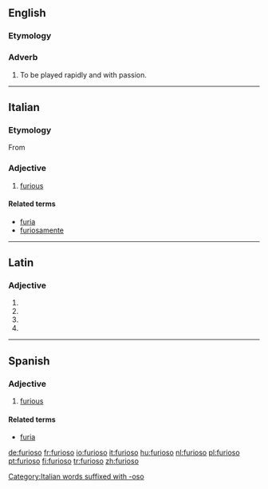 ==English==

===Etymology===
{{etyl|it}}

===Adverb===
{{en-adv|-}}

# {{music}} To be played rapidly and with passion.

----

==Italian==

===Etymology===
From {{etyl|la|it}} {{term|furiosus|lang=la}}

===Adjective===
{{it-adj|furios}}

# [[furious]]

====Related terms====
* [[furia]]
* [[furiosamente]]

[[Category:Italian words suffixed with -oso]]

----

==Latin==

===Adjective===
{{la-adj-form|furiōsō}}

# {{inflection of|furiosus|furiōsus|dat|m|s|lang=la}}
# {{inflection of|furiosus|furiōsus|dat|n|s|lang=la}}
# {{inflection of|furiosus|furiōsus|abl|m|s|lang=la}}
# {{inflection of|furiosus|furiōsus|abl|n|s|lang=la}}
{{count page|[[Wiktionary:Page count]]}}

----

==Spanish==

===Adjective===
{{es-adj|f=furiosa}}

# [[furious]]

====Related terms====
* [[furia]]

[[de:furioso]]
[[fr:furioso]]
[[io:furioso]]
[[it:furioso]]
[[hu:furioso]]
[[nl:furioso]]
[[pl:furioso]]
[[pt:furioso]]
[[fi:furioso]]
[[tr:furioso]]
[[zh:furioso]]